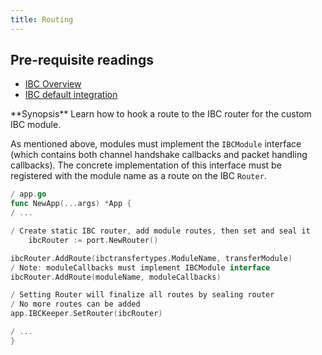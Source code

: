 ```yaml
---
title: Routing
---
```


<Note>

## Pre-requisite readings

* [IBC Overview](/docs/ibc/v4.6.x/overview)
* [IBC default integration](/docs/ibc/v4.6.x/integration)

</Note>
<Note>
**Synopsis**
Learn how to hook a route to the IBC router for the custom IBC module.
</Note>

As mentioned above, modules must implement the `IBCModule` interface (which contains both channel
handshake callbacks and packet handling callbacks). The concrete implementation of this interface
must be registered with the module name as a route on the IBC `Router`.

```go expandable
/ app.go
func NewApp(...args) *App {
/ ...

/ Create static IBC router, add module routes, then set and seal it
    ibcRouter := port.NewRouter()

ibcRouter.AddRoute(ibctransfertypes.ModuleName, transferModule)
/ Note: moduleCallbacks must implement IBCModule interface
ibcRouter.AddRoute(moduleName, moduleCallbacks)

/ Setting Router will finalize all routes by sealing router
/ No more routes can be added
app.IBCKeeper.SetRouter(ibcRouter)

/ ...
}
```
